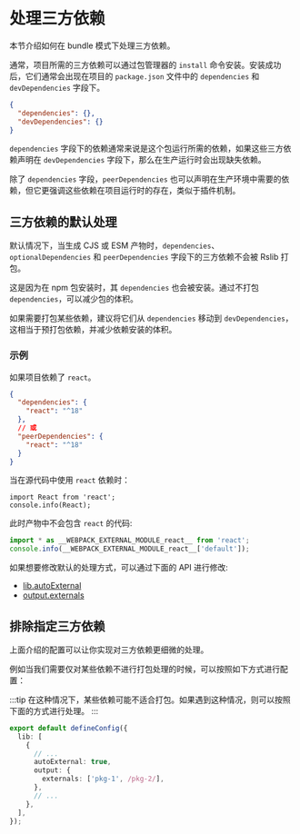 # 处理三方依赖

本节介绍如何在 bundle 模式下处理三方依赖。

通常，项目所需的三方依赖可以通过包管理器的 `install` 命令安装。安装成功后，它们通常会出现在项目的 `package.json` 文件中的 `dependencies` 和 `devDependencies` 字段下。

```json title="package.json"
{
  "dependencies": {},
  "devDependencies": {}
}
```

`dependencies` 字段下的依赖通常来说是这个包运行所需的依赖，如果这些三方依赖声明在 `devDependencies` 字段下，那么在生产运行时会出现缺失依赖。

除了 `dependencies` 字段，`peerDependencies` 也可以声明在生产环境中需要的依赖，但它更强调这些依赖在项目运行时的存在，类似于插件机制。

## 三方依赖的默认处理

默认情况下，当生成 CJS 或 ESM 产物时，`dependencies`、`optionalDependencies` 和 `peerDependencies` 字段下的三方依赖不会被 Rslib 打包。

这是因为在 npm 包安装时，其 `dependencies` 也会被安装。通过不打包 `dependencies`，可以减少包的体积。

如果需要打包某些依赖，建议将它们从 `dependencies` 移动到 `devDependencies`，这相当于预打包依赖，并减少依赖安装的体积。

### 示例

如果项目依赖了 `react`。

```json title="package.json"
{
  "dependencies": {
    "react": "^18"
  },
  // 或
  "peerDependencies": {
    "react": "^18"
  }
}
```

当在源代码中使用 `react` 依赖时：

```tsx title="src/index.ts"
import React from 'react';
console.info(React);
```

此时产物中不会包含 `react` 的代码:

```js title="dist/index.js"
import * as __WEBPACK_EXTERNAL_MODULE_react__ from 'react';
console.info(__WEBPACK_EXTERNAL_MODULE_react__['default']);
```

如果想要修改默认的处理方式，可以通过下面的 API 进行修改:

- [lib.autoExternal](/config/lib/auto-external)
- [output.externals](/config/rsbuild/output#outputexternals)

## 排除指定三方依赖

上面介绍的配置可以让你实现对三方依赖更细微的处理。

例如当我们需要仅对某些依赖不进行打包处理的时候，可以按照如下方式进行配置：

:::tip
在这种情况下，某些依赖可能不适合打包。如果遇到这种情况，则可以按照下面的方式进行处理。
:::

```ts
export default defineConfig({
  lib: [
    {
      // ...
      autoExternal: true,
      output: {
        externals: ['pkg-1', /pkg-2/],
      },
      // ...
    },
  ],
});
```
